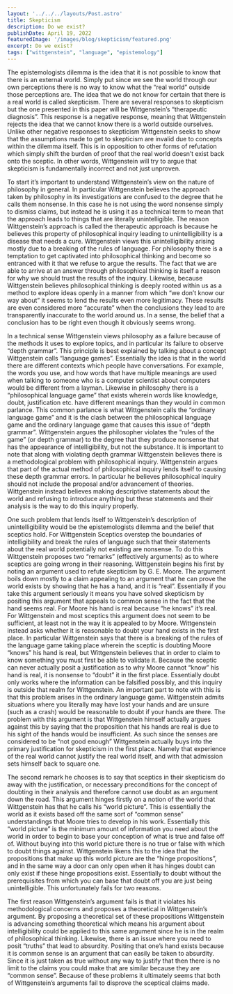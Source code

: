 ```yaml
---
layout: '../../../layouts/Post.astro'
title: Skepticism
description: Do we exist?
publishDate: April 19, 2022
featuredImage: '/images/blog/skepticism/featured.png'
excerpt: Do we exist?
tags: ["wittgenstein", "language", "epistemology"]
---
```



The epistemologists dilemma is the idea that it is not possible to know that there is an external world. Simply put since we see the world through our own perceptions there is no way to know what the “real world” outside those perceptions are. The idea that we do not know for certain that there is a real world is called skepticism. There are several responses to skepticism but the one presented in this paper will be Wittgenstein’s “therapeutic diagnosis”. This response is a negative response, meaning that Wittgenstein rejects the idea that we cannot know there is a world outside ourselves. Unlike other negative responses to skepticism Wittgenstein seeks to show that the assumptions made to get to skepticism are invalid due to concepts within the dilemma itself. This is in opposition to other forms of refutation which simply shift the burden of proof that the real world doesn’t exist back onto the sceptic. In other words, Wittgenstein will try to argue that skepticism is fundamentally incorrect and not just unproven.

To start it’s important to understand Wittgenstein’s view on the nature of philosophy in general. In particular Wittgenstein believes the approach taken by philosophy in its investigations are confused to the degree that he calls them nonsense. In this case he is not using the word nonsense simply to dismiss claims, but instead he is using it as a technical term to mean that the approach leads to things that are literally unintelligible. The reason Wittgenstein’s approach is called the therapeutic approach is because he believes this property of philosophical inquiry leading to unintelligibility is a disease that needs a cure. Wittgenstein views this unintelligibility arising mostly due to a breaking of the rules of language. For philosophy there is a temptation to get captivated into philosophical thinking and become so entranced with it that we refuse to argue the results. The fact that we are able to arrive at an answer through philosophical thinking is itself a reason for why we should trust the results of the inquiry. Likewise, because Wittgenstein believes philosophical thinking is deeply rooted within us as a method to explore ideas openly in a manner from which “we don’t know our way about” it seems to lend the results even more legitimacy. These results are even considered more “accurate” when the conclusions they lead to are transparently inaccurate to the world around us. In a sense, the belief that a conclusion has to be right even though it obviously seems wrong.

In a technical sense Wittgenstein views philosophy as a failure because of the methods it uses to explore topics, and in particular its failure to observe “depth grammar”. This principle is best explained by talking about a concept Wittgenstein calls “language games”. Essentially the idea is that in the world there are different contexts which people have conversations. For example, the words you use, and how words that have multiple meanings are used when talking to someone who is a computer scientist about computers would be different from a layman. Likewise in philosophy there is a “philosophical language game” that exists wherein words like knowledge, doubt, justification etc. have different meanings than they would in common parlance. This common parlance is what Wittgenstein calls the “ordinary language game” and it is the clash between the philosophical language game and the ordinary language game that causes this issue of “depth grammar”. Wittgenstein argues the philosopher violates the “rules of the game” (or depth grammar) to the degree that they produce nonsense that has the appearance of intelligibility, but not the substance. It is important to note that along with violating depth grammar Wittgenstein believes there is a methodological problem with philosophical inquiry. Wittgenstein argues that part of the actual method of philosophical inquiry lends itself to causing these depth grammar errors. In particular he believes philosophical inquiry should not include the proposal and/or advancement of theories. Wittgenstein instead believes making descriptive statements about the world and refusing to introduce anything but these statements and their analysis is the way to do this inquiry properly.

One such problem that lends itself to Wittgenstein’s description of unintelligibility would be the epistemologists dilemma and the belief that sceptics hold. For Wittgenstein Sceptics overstep the boundaries of intelligibility and break the rules of language such that their statements about the real world potentially not existing are nonsense. To do this Wittgenstein proposes two “remarks” (effectively arguments) as to where sceptics are going wrong in their reasoning. Wittgenstein begins his first by noting an argument used to refute skepticism by G. E. Moore. The argument boils down mostly to a claim appealing to an argument that he can prove the world exists by showing that he has a hand, and it is “real”. Essentially if you take this argument seriously it means you have solved skepticism by positing this argument that appeals to common sense in the fact that the hand seems real. For Moore his hand is real because “he knows” it’s real. For Wittgenstein and most sceptics this argument does not seem to be sufficient, at least not in the way it is appealed to by Moore. Wittgenstein instead asks whether it is reasonable to doubt your hand exists in the first place. In particular Wittgenstein says that there is a breaking of the rules of the language game taking place wherein the sceptic is doubting Moore “knows” his hand is real, but Wittgenstein believes that in order to claim to know something you must first be able to validate it. Because the sceptic can never actually posit a justification as to why Moore cannot “know” his hand is real, it is nonsense to “doubt” it in the first place. Essentially doubt only works where the information can be falsified possibly, and this inquiry is outside that realm for Wittgenstein. An important part to note with this is that this problem arises in the ordinary language game. Wittgenstein admits situations where you literally may have lost your hands and are unsure (such as a crash) would be reasonable to doubt if your hands are there. The problem with this argument is that Wittgenstein himself actually argues against this by saying that the proposition that his hands are real is due to his sight of the hands would be insufficient. As such since the senses are considered to be “not good enough” Wittgenstein actually buys into the primary justification for skepticism in the first place. Namely that experience of the real world cannot justify the real world itself, and with that admission sets himself back to square one.

The second remark he chooses is to say that sceptics in their skepticism do away with the justification, or necessary preconditions for the concept of doubting in their analysis and therefore cannot use doubt as an argument down the road. This argument hinges firstly on a notion of the world that Wittgenstein has that he calls his “world picture”. This is essentially the world as it exists based off the same sort of “common sense” understandings that Moore tries to develop in his work. Essentially this “world picture” is the minimum amount of information you need about the world in order to begin to base your conception of what is true and false off of. Without buying into this world picture there is no true or false with which to doubt things against. Wittgenstein likens this to the idea that the propositions that make up this world picture are the “hinge propositions”, and in the same way a door can only open when it has hinges doubt can only exist if these hinge propositions exist. Essentially to doubt without the prerequisites from which you can base that doubt off you are just being unintelligible. This unfortunately fails for two reasons.

The first reason Wittgenstein’s argument fails is that it violates his methodological concerns and proposes a theoretical in Wittgenstein’s argument. By proposing a theoretical set of these propositions Wittgenstein is advancing something theoretical which means his argument about intelligibility could be applied to this same argument since he is in the realm of philosophical thinking. Likewise, there is an issue where you need to posit “truths” that lead to absurdity. Positing that one’s hand exists because it is common sense is an argument that can easily be taken to absurdity. Since it is just taken as true without any way to justify that then there is no limit to the claims you could make that are similar because they are “common sense”. Because of these problems it ultimately seems that both of Wittgenstein’s arguments fail to disprove the sceptical claims made.